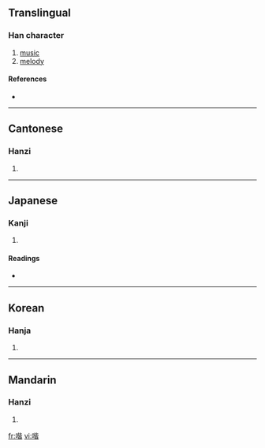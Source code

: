 ==Translingual==

===Han character===
{{Han char|rn=30|rad=口|as=09|sn=12|four=6106<sub>1</sub>|canj=口心心日 (RPPA)}}

# [[music]]
# [[melody]]

====References====
* {{Han ref|kx=0197.280|dkj=03910|dj=0419.060|hdz=10652.120|uh=5588|ud=21896|bh=D86E|bd=55406}}

----

==Cantonese==

===Hanzi===
{{yue-hanzi|jyut=|y=gaai1}}

# {{defn|Cantonese}}

----

==Japanese==

===Kanji===
{{ja-kanji|grade=|rs=口09}}

# {{defn|Japanese}}

====Readings====
* {{ja-readings|on=[[かい]] (kai)|kun=}}

----

==Korean==

===Hanja===
{{ko-hanja|hangeul=개|rv=gae|mr=kae}}

# {{defn|Korean}}

----

==Mandarin==

===Hanzi===
{{cmn-hanzi|pin=[[jiē]] ([[jie1]]), [[zhá]] ([[zha2]])|wg=chieh<sup>1</sup>, cha<sup>2</sup>}}

# {{defn|Mandarin}}

[[fr:喈]]
[[vi:喈]]